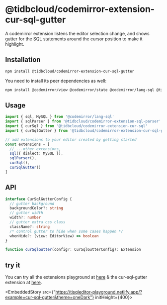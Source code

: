 # @tidbcloud/codemirror-extension-cur-sql-gutter

A codemirror extension listens the editor selection change, and shows gutter for the SQL statements around the cursor position to make it highlight.

## Installation

```sh npm2yarn
npm install @tidbcloud/codemirror-extension-cur-sql-gutter
```

You need to install its peer dependencies as well:

```sh npm2yarn
npm install @codemirror/view @codemirror/state @codemirror/lang-sql @tidbcloud/codemirror-extension-sql-parser @tidbcloud/codemirror/extension-cur-sql
```

## Usage

```ts
import { sql, MySQL } from '@codemirror/lang-sql'
import { sqlParser } from '@tidbcloud/codemirror-extension-sql-parser'
import { curSql } from '@tidbcloud/codemirror-extension-cur-sql'
import { curSqlGutter } from '@tidbcloud/codemirror-extension-cur-sql-gutter'

// add extensions to your editor created by getting started
const extensions = [
  // ...other extensions,
  sql({ dialect: MySQL }),
  sqlParser(),
  curSql(),
  curSqlGutter()
]
```

## API

```ts
interface CurSqlGutterConfig {
  // gutter background
  backgroundColor?: string
  // gutter width
  width?: number
  // gutter extra css class
  className?: string
  /* control gutter to hide when some cases happen */
  whenHide?: (view: EditorView) => boolean
}

function curSqlGutter(config?: CurSqlGutterConfig): Extension
```

## try it
You can try all the extensions playground at [here](https://tisqleditor-playground.netlify.app/?example=cur-sql-gutter&with_select=&theme=oneDark) & the cur-sql-gutter extension at [here](https://tisqleditor-playground.netlify.app/?example=cur-sql-gutter&theme=oneDark).
<br />

<EmbeddedStory src={"https://tisqleditor-playground.netlify.app/?example=cur-sql-gutter&theme=oneDark"} initHeight={400}></EmbeddedStory>
